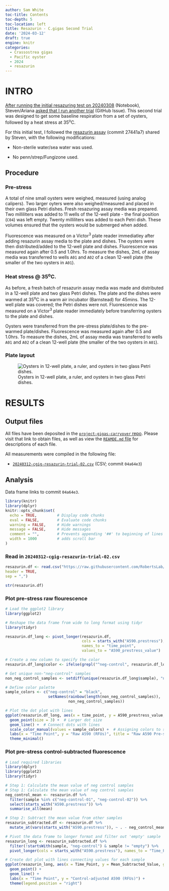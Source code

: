 ```yaml
---
author: Sam White
toc-title: Contents
toc-depth: 5
toc-location: left
title: Resazurin - C.gigas Second Trial
date: '2024-03-12'
draft: true
engine: knitr
categories: 
  - Crassostrea gigas
  - Pacific oyster
  - 2024
  - resazurin
---
```

# INTRO

[After running the initial resazuring test on 20240308](../2024-03-08-Resazurin---Preliminary-Respiration-Test-Using-C.gigas/index.qmd) (Notebook), Steven/Ariana [asked that I run another trial](https://github.com/RobertsLab/resources/issues/1842) (GitHub Issue). This second trial was designed to get some baseline respiration from a set of oysters, followed by a heat stress at 35<sup>o</sup>C.

For this initial test, I followed the [resazurin assay](https://github.com/RobertsLab/project-gigas-carryover/blob/27441a713dfe68578758103bb82dd4dca4b4c091/protocols/Resazurin-assay.md) (commit 27441a7) shared by Steven, with the following modifications:

- Non-sterile water/sea water was used.

- No penn/strep/Fungizone used.

## Procedure

### Pre-stress

A total of nine small oysters were weighed, measured (using analog calipers). Two larger oyters were also weighed/measured and placed in their own glass Petri dishes. Fresh resazuring assay media was prepared. Two milliliters was added to 11 wells of the 12-well plate - the final position (`C04`) was left empty. Twenty milliliters was added to each Petri dish. These volumes ensured that the oysters would be submerged when added.

Fluorescence was measured on a Victor<sup>3</sup> plate reader immediatley after adding resazurin assay media to the plate and dishes. The oysters were then distributed/added to the 12-well plate and dishes. Fluorescence was measured again after 0.5 and 1.0hrs. To measure the dishes, 2mL of assay media was transferred to wells `A01` and `A02` of a clean 12-well plate (the smaller of the two oysters in `A01`).

### Heat stress @ 35<sup>o</sup>C.

As before, a fresh batch of resazurin assay media was made and distributed in a 12-well plate and two glass Petri dishes. The plate and the dishes were warmed at 35<sup>o</sup>C in a warm air incubator (Barnstead) for 45mins. The 12-well plate was covered; the Petri dishes were not. Fluorescence was measured on a Victor<sup>3</sup> plate reader immediately before  transferring oysters to the plate and dishes.

Oysters were transferred from the pre-stress plate/dishes to the pre-warmed plate/dishes. Fluorescence was measured again after 0.5 and 1.0hrs. To measure the dishes, 2mL of assay media was transferred to wells `A01` and `A02` of a clean 12-well plate (the smaller of the two oysters in `A01`).

### Plate layout

![Oysters in 12-well plate, a ruler, and oysters in two glass Petri dishes.](20240312-cgig-12_well-dishes-with_ruler.jpg){fig-alt="Oysters in 12-well plate, a ruler, and oysters in two glass Petri dishes."}

# RESULTS

## Output files

All files have been deposited in the [`project-gigas-carryover` repo](https://github.com/RobertsLab/project-gigas-carryover/tree/main/lifestage_carryover/data/resazurin_trial_02). Please visit that link to obtain files, as well as view the [`REAMDE.md` file](https://github.com/RobertsLab/project-gigas-carryover/tree/main/lifestage_carryover/data/resazurin_trial_02/REAMDE.md) for descriptions of each file.

All measurements were compiled in the following file:

- [`20240312-cgig-resazurin-trial-02.csv`](https://github.com/RobertsLab/project-gigas-carryover/blob/04a64e3bd45487b5cd631f5817937d3cd4318e70/lifestage_carryover/data/resazurin_trial_02/20240312-cgig-resazurin-trial-02.csv) (CSV; commit `04a64e3`)

## Analysis

::: callout-note
Data frame links to commit `04a64e3`.
:::

```r
library(knitr)
library(dplyr)
knitr::opts_chunk$set(
  echo = TRUE,         # Display code chunks
  eval = FALSE,        # Evaluate code chunks
  warning = FALSE,     # Hide warnings
  message = FALSE,     # Hide messages
  comment = "",        # Prevents appending '##' to beginning of lines in code output
  width = 1000         # adds scroll bar
)
```


### Read in `20240312-cgig-resazurin-trial-02.csv`
```r
resazurin.df <- read.csv("https://raw.githubusercontent.com/RobertsLab/project-gigas-carryover/04a64e3bd45487b5cd631f5817937d3cd4318e70/lifestage_carryover/data/resazurin_trial_02/20240312-cgig-resazurin-trial-02.csv",
header = TRUE,
sep = ",")

str(resazurin.df)
```

### Plot pre-stress raw flourescence

```r
# Load the ggplot2 library
library(ggplot2)

# Reshape the data frame from wide to long format using tidyr
library(tidyr)

resazurin.df_long <- pivot_longer(resazurin.df, 
                                  cols = starts_with("A590.prestress"), 
                                  names_to = "time_point", 
                                  values_to = "A590_prestress_value")

# Create a new column to specify the color
resazurin.df_long$color <- ifelse(grepl("^neg-control", resazurin.df_long$sample), "neg-control", resazurin.df_long$sample)

# Get unique non-"neg-control" samples
non_neg_control_samples <- setdiff(unique(resazurin.df_long$sample), "neg-control")

# Define color palette
sample_colors <- c("neg-control" = "black", 
                   setNames(rainbow(length(non_neg_control_samples)), 
                            non_neg_control_samples))

# Plot the dot plot with lines
ggplot(resazurin.df_long, aes(x = time_point, y = A590_prestress_value, group = sample, color = color)) +
  geom_point(size = 3) +  # Larger dot size
  geom_line() +  # Connect dots with lines
  scale_color_manual(values = sample_colors) +  # Assigning colors to samples
  labs(x = "Time Point", y = "Raw A590 (RFUs)", title = "Raw A590 Pre-stress Values", color = "Sample") +
  theme_minimal()
```

### Plot pre-stress control-subtracted fluorescence

```r
# Load required libraries
library(dplyr)
library(ggplot2)
library(tidyr)

# Step 1: Calculate the mean value of neg control samples
# Step 1: Calculate the mean value of neg control samples
neg_control_mean <- resazurin.df %>%
  filter(sample %in% c("neg-control-01", "neg-control-02")) %>%
  select(starts_with("A590.prestress")) %>%
  summarise_all(mean)

# Step 2: Subtract the mean value from other samples
resazurin_subtracted.df <- resazurin.df %>%
  mutate_at(vars(starts_with("A590.prestress")), ~ . - neg_control_mean[[1]])

# Pivot the data frame to longer format and filter out 'empty' sample
resazurin_long <- resazurin_subtracted.df %>%
  filter(!startsWith(sample, "neg-control") & sample != "empty") %>%
  pivot_longer(cols = starts_with("A590.prestress"), names_to = "Time_Point", values_to = "Mean_Subtracted_Value")

# Create dot plot with lines connecting values for each sample
ggplot(resazurin_long, aes(x = Time_Point, y = Mean_Subtracted_Value, group = sample, color = sample)) +
  geom_point() +
  geom_line() +
  labs(x = "Time Point", y = "Control-adjusted A590 (RFUs)") +
  theme(legend.position = "right")
```